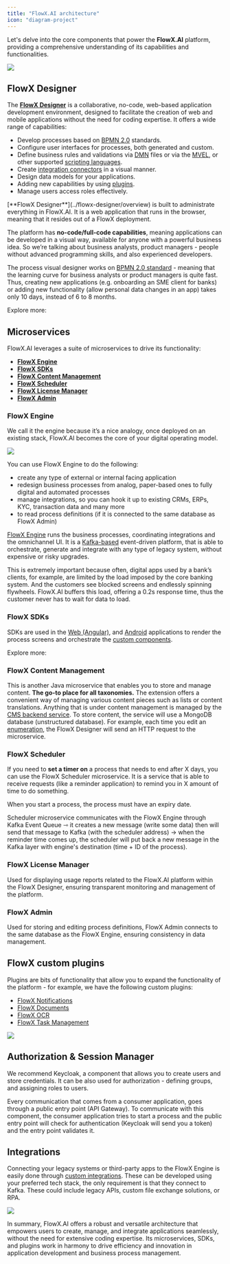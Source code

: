 ```yaml
---
title: "FlowX.AI architecture"
icon: "diagram-project"
---
```


Let's delve into the core components that power the **FlowX.AI** platform, providing a comprehensive understanding of its capabilities and functionalities.

![](https://s3.eu-west-1.amazonaws.com/docx.flowx.ai/release34/architecture_diagram_22_01_24.png)

## FlowX Designer

The [**FlowX Designer**](../flowx-designer/overview) is a collaborative, no-code, web-based application development environment, designed to facilitate the creation of web and mobile applications without the need for coding expertise. It offers a wide range of capabilities:

* Develop processes based on [BPMN 2.0](./frameworks-and-standards/business-process-industry-standards/intro-to-bpmn) standards.
* Configure user interfaces for processes, both generated and custom.
* Define business rules and validations via [DMN](./frameworks-and-standards/business-process-industry-standards/intro-to-dmn) files or via the [MVEL](./frameworks-and-standards/business-process-industry-standards/intro-to-mvel), or other supported [scripting languages](../building-blocks/supported-scripts).
* Create [integration connectors](../platform-deep-dive/integrations) in a visual manner.
* Design data models for your applications.
* Adding new capabilities by using [plugins](../platform-deep-dive/plugins/custom-plugins).
* Manage users access roles effectively.

<Info>
[**FlowX Designer**](../flowx-designer/overview) is built to administrate everything in FlowX.AI. It is a web application that runs in the browser, meaning that it resides out of a FlowX deployment.
</Info>

The platform has **no-code/full-code capabilities**, meaning applications can be developed in a visual way, available for anyone with a powerful business idea. So we’re talking about business analysts, product managers - people without advanced programming skills, and also experienced developers.

The process visual designer works on [BPMN 2.0 standard](../platform-overview/frameworks-and-standards/business-process-industry-standards/intro-to-bpmn) - meaning that the learning curve for business analysts or product managers is quite fast. Thus, creating new applications (e.g. onboarding an SME client for banks) or adding new functionality (allow personal data changes in an app) takes only 10 days, instead of 6 to 8 months.

Explore more:

<Card title="FlowX Designer" href="../flowx-designer/overview" icon="file">
</Card>

## Microservices

FlowX.AI leverages a suite of microservices to drive its functionality:

* [**FlowX Engine**](#flowx-engine)
* [**FlowX SDKs**](#flowx-sdks)
* [**FlowX Content Management**](#flowx-content-management)
* [**FlowX Scheduler**](#flowx-scheduler)
* [**FlowX License Manager**](#flowx-license-manager)
* [**FlowX Admin**](#flowx-admin)

### FlowX Engine

We call it the engine because it’s a nice analogy, once deployed on an existing stack, FlowX.AI becomes the core of your digital operating model.

![](https://s3.eu-west-1.amazonaws.com/docx.flowx.ai/platform-overview/engine_architecture.png)

You can use FlowX Engine to do the following:

* create any type of external or internal facing application
* redesign business processes from analog, paper-based ones to fully digital and automated processes
* manage integrations, so you can hook it up to existing CRMs, ERPs, KYC, transaction data and many more
* to read process definitions (if it is connected to the same database as FlowX Admin)

[FlowX Engine](../platform-deep-dive/core-components/flowx-engine) runs the business processes, coordinating integrations and the omnichannel UI. It is a [Kafka-based](./frameworks-and-standards/event-driven-architecture-frameworks/intro-to-kafka-concepts) event-driven platform, that is able to orchestrate, generate and integrate with any type of legacy system, without expensive or risky upgrades.

This is extremely important because often, digital apps used by a bank’s clients, for example, are limited by the load imposed by the core banking system. And the customers see blocked screens and endlessly spinning flywheels. FlowX.AI buffers this load, offering a 0.2s response time, thus the customer never has to wait for data to load.

<Card title="FlowX Engine" href="../platform-deep-dive/core-components/flowx-engine">
</Card>

### FlowX SDKs

SDKs are used in the [Web (Angular)](../../sdks/angular-renderer), and [Android](../../sdks/android-renderer) applications to render the process screens and orchestrate the [custom components](../building-blocks/ui-designer/ui-component-types/root-components/custom).

Explore more:

<Card title="FlowX SDKs" href="../../sdks/">
</Card>

### FlowX Content Management

This is another Java microservice that enables you to store and manage content. **The go-to place for all taxonomies.** The extension offers a convenient way of managing various content pieces such as lists or content translations. Anything that is under content management is managed by the [CMS backend service](../../setup-guides/cms-setup). To store content, the service will use a MongoDB database (unstructured database). For example, each time you edit an [enumeration](../platform-deep-dive/core-extensions/content-management/enumerations), the FlowX Designer will send an HTTP request to the microservice.

<Card title="Content Management" href="../platform-deep-dive/core-extensions/content-management/content-management">
</Card>

### FlowX Scheduler

If you need to **set a timer on** a process that needs to end after X days, you can use the FlowX Scheduler microservice. It is a service that is able to receive requests (like a reminder application) to remind you in X amount of time to do something.

<Info>
When you start a process, the process must have an expiry date.
</Info>

Scheduler microservice communicates with the FlowX Engine through Kafka Event Queue ⇾ it creates a new message (write some data) then will send that message to Kafka (with the scheduler address) → when the reminder time comes up, the scheduler will put back a new message in the Kafka layer with engine's destination (time + ID of the process).

<Card title="Scheduler" href="../platform-deep-dive/core-extensions/scheduler">
</Card>

### FlowX License Manager

Used for displaying usage reports related to the FlowX.AI platform within the FlowX Designer, ensuring transparent monitoring and management of the platform.

<Card title="License Manager" href="../platform-deep-dive/core-extensions/license-engine">
</Card>

### FlowX Admin

Used for storing and editing process definitions, FlowX Admin connects to the same database as the FlowX Engine, ensuring consistency in data management.

<Card title="Admin setup" href="../../setup-guides/admin-setup-guide">
</Card>

## FlowX custom plugins

Plugins are bits of functionality that allow you to expand the functionality of the platform - for example, we have the following custom plugins:

* [FlowX Notifications ](../platform-deep-dive/plugins/custom-plugins/notifications-plugin/notifications-plugin-overview)
* [FlowX Documents](../platform-deep-dive/plugins/custom-plugins/documents-plugin/documents-plugin-overview)
* [FlowX OCR ](../platform-deep-dive/plugins/custom-plugins/ocr-plugin)
* [FlowX Task Management](../platform-deep-dive/plugins/custom-plugins/task-management/task-management-overview)

![](https://s3.eu-west-1.amazonaws.com/docx.flowx.ai/platform-overview/plugins_architecture.png)

<Card title="Plugins" href="../platform-deep-dive/plugins/custom-plugins">
</Card>

## Authorization & Session Manager

We recommend Keycloak, a component that allows you to create users and store credentials. It can be also used for authorization - defining groups, and assigning roles to users.

Every communication that comes from a consumer application, goes through a public entry point (API Gateway). To communicate with this component, the consumer application tries to start a process and the public entry point will check for authentication (Keycloak will send you a token) and the entry point validates it.

<Card title="Keycloak Documentation" href= "https://www.keycloak.org/documentation" icon="link">
</Card>

## Integrations

Connecting your legacy systems or third-party apps to the FlowX Engine is easily done through [custom integrations](../platform-deep-dive/integrations/integrations-overview). These can be developed using your preferred tech stack, the only requirement is that they connect to Kafka. These could include legacy APIs, custom file exchange solutions, or RPA.

![](https://s3.eu-west-1.amazonaws.com/docx.flowx.ai/platform-overview/integrations_architecture.png)

<Card title="Integrations" href="../platform-deep-dive/integrations/integrations-overview">
</Card>

In summary, FlowX.AI offers a robust and versatile architecture that empowers users to create, manage, and integrate applications seamlessly, without the need for extensive coding expertise. Its microservices, SDKs, and plugins work in harmony to drive efficiency and innovation in application development and business process management.